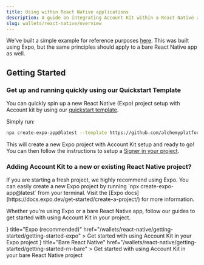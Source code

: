 ```yaml
---
title: Using within React Native applications
description: A guide on integrating Account Kit within a React Native application
slug: wallets/react-native/overview
---
```



We've built a simple example for reference purposes [here](https://github.com/alchemyplatform/aa-sdk/tree/main/examples/react-native-expo-example). This was built using Expo, but the same principles should apply to a bare React Native app as well.

## Getting Started

### Get up and running quickly using our Quickstart Template

You can quickly spin up a new React Native (Expo) project setup with Account kit by using our [quickstart template](https://github.com/alchemyplatform/account-kit-expo-quickstart).

Simply run:

```bash
npx create-expo-app@latest --template https://github.com/alchemyplatform/account-kit-expo-quickstart
```

This will create a new Expo project with Account Kit setup and ready to go! You can then follow the instructions to setup a [Signer in your project](/wallets/react-native/signer/setup-guide).

### Adding Account Kit to a new or existing React Native project?

<Info>
  If you are starting a fresh project, we highly recommend using Expo. You can
  easily create a new Expo project by running `npx create-expo-app@latest` from
  your terminal. Visit the [Expo
  docs](https://docs.expo.dev/get-started/create-a-project/) for more
  information.
</Info>

Whether you're using Expo or a bare React Native app, follow our guides to get started with using Account Kit in your project.

<CardGroup cols={2}>
  <Card
    icon={<ExpoIcon width={24} height={24} />}
    title="Expo (recommended)"
    href="/wallets/react-native/getting-started/getting-started-expo"
  >
    Get started with using Account Kit in your Expo project
  </Card>
  <Card
    icon={<ReactNativeIcon width={24} height={24} />}
    title="Bare React Native"
    href="/wallets/react-native/getting-started/getting-started-rn-bare"
  >
    Get started with using Account Kit in your bare React Native project
  </Card>
</CardGroup>
